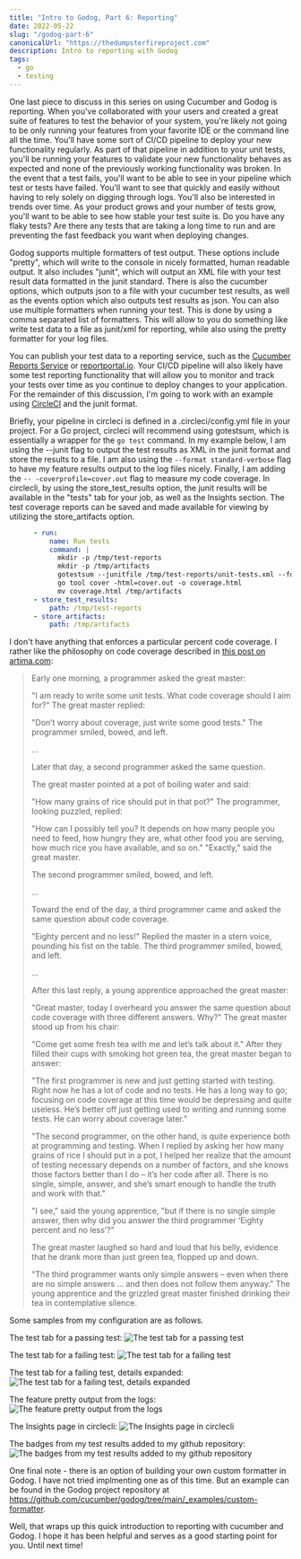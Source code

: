 ```yaml
---
title: "Intro to Godog, Part 6: Reporting"
date: 2022-05-22
slug: "/godog-part-6"
canonicalUrl: "https://thedumpsterfireproject.com"
description: Intro to reporting with Godog
tags:
  - go
  - testing
---
```


One last piece to discuss in this series on using Cucumber and Godog is reporting. When you've collaborated with your
users and created a great suite of features to test the behavior of your system, you're likely not going to be only
running your features from your favorite IDE or the command line all the time. You'll have some sort of CI/CD pipeline
to deploy your new functionality regularly. As part of that pipeline in addition to your unit tests, you'll be running 
your features to validate your new functionality behaves as expected and none of the previously working functionality 
was broken. In the event that a test fails, you'll want to be able to see in your pipeline which test or tests have failed.
You'll want to see that quickly and easily without having to rely solely on digging through logs. You'll also be interested
in trends over time. As your product grows and your number of tests grow, you'll want to be able to see how stable your
test suite is.  Do you have any flaky tests? Are there any tests that are taking a long time to run and are preventing 
the fast feedback you want when deploying changes.

Godog supports multiple formatters of test output. These options include "pretty", which will write to the console in nicely
formatted, human readable output. It also includes "junit", which will output an XML file with your test result data formatted
in the junit standard. There is also the cucumber options, which outputs json to a file with your cucumber test results, as
well as the events option which also outputs test results as json. You can also use multiple formatters when running your test.
This is done by using a comma separated list of formatters. This will allow to you do something like write test data to
a file as junit/xml for reporting, while also using the pretty formatter for your log files.

You can publish your test data to a reporting service, such as the [Cucumber Reports Service](https://reports.cucumber.io/) or
[reportportal.io](https://reportportal.io). Your CI/CD pipeline will also likely have some test reporting functionality
that will allow you to monitor and track your tests over time as you continue to deploy changes to your application.
For the remainder of this discussion, I'm going to work with an example using [CircleCI](https://circleci.com) and the junit format.

Briefly, your pipeline in circleci is defined in a .circleci/config.yml file in your project. For a Go project, circleci 
will recommend using gotestsum, which is essentially a wrapper for the `go test` command. In my example below, I am
using the --junit flag to output the test results as XML in the junit format and store the results to a file. I am
also using the `--format standard-verbose` flag to have my feature results output to the log files nicely. Finally, I am
adding the `-- -coverprofile=cover.out` flag to measure my code coverage. In circlecli, by using the store_test_results option, the junit results will be available in the "tests" tab for your job, as well as the Insights section. The test
coverage reports can be saved and made available for viewing by utilizing the store_artifacts option.

```yml
      - run:
          name: Run tests
          command: |
            mkdir -p /tmp/test-reports
            mkdir -p /tmp/artifacts
            gotestsum --junitfile /tmp/test-reports/unit-tests.xml --format standard-verbose -- -coverprofile=cover.out ./...
            go tool cover -html=cover.out -o coverage.html
            mv coverage.html /tmp/artifacts
      - store_test_results:
          path: /tmp/test-reports
      - store_artifacts:
          path: /tmp/artifacts
```

I don't have anything that enforces a particular percent code coverage. I rather like the philosophy on code coverage
described in [this post on artima.com](https://www.artima.com/weblogs/viewpost.jsp?thread=204677):

> Early one morning, a programmer asked the great master:
>
> "I am ready to write some unit tests. What code coverage should I aim for?"
> The great master replied:
>
> "Don’t worry about coverage, just write some good tests."
> The programmer smiled, bowed, and left.
> 
> ...
> 
> Later that day, a second programmer asked the same question.
> 
> The great master pointed at a pot of boiling water and said:
> 
> "How many grains of rice should put in that pot?"
> The programmer, looking puzzled, replied:
> 
> "How can I possibly tell you? It depends on how many people you need to feed, how hungry they are, what other food you are serving, how much rice you have available, and so on."
> "Exactly," said the great master.
> 
> The second programmer smiled, bowed, and left.
> 
> ...
> 
> Toward the end of the day, a third programmer came and asked the same question about code coverage.
> 
> "Eighty percent and no less!" Replied the master in a stern voice, pounding his fist on the table.
> The third programmer smiled, bowed, and left.
> 
> ...
> 
> After this last reply, a young apprentice approached the great master:
> 
> "Great master, today I overheard you answer the same question about code coverage with three different answers. Why?"
> The great master stood up from his chair:
> 
> "Come get some fresh tea with me and let’s talk about it."
> After they filled their cups with smoking hot green tea, the great master began to answer:
> 
> "The first programmer is new and just getting started with testing. Right now he has a lot of code and no tests. He has a long way to go; focusing on code coverage at this time would be depressing and quite useless. He’s better off just getting used to writing and running some tests. He can worry about coverage later."
> 
> "The second programmer, on the other hand, is quite experience both at programming and testing. When I replied by asking her how many grains of rice I should put in a pot, I helped her realize that the amount of testing necessary depends on a number of factors, and she knows those factors better than I do – it’s her code after all. There is no single, simple, answer, and she’s smart enough to handle the truth and work with that."
> 
> "I see," said the young apprentice, "but if there is no single simple answer, then why did you answer the third programmer ‘Eighty percent and no less’?"
> 
> The great master laughed so hard and loud that his belly, evidence that he drank more than just green tea, flopped up and down.
> 
> "The third programmer wants only simple answers – even when there are no simple answers … and then does not follow them anyway."
> The young apprentice and the grizzled great master finished drinking their tea in contemplative silence.


Some samples from my configuration are as follows.

The test tab for a passing test:
![The test tab for a passing test](./passing.png)

The test tab for a failing test:
![The test tab for a failing test](./failure.png)

The test tab for a failing test, details expanded:
![The test tab for a failing test, details expanded](./failure-detail.png)

The feature pretty output from the logs:
![The feature pretty output from the logs](./logs.png)

The Insights page in circlecli:
![The Insights page in circlecli](./insights.png)

The badges from my test results added to my github repository:
![The badges from my test results added to my github repository](./badges.png)

One final note - there is an option of building your own custom formatter in Godog. I have not tried implmenting one as of this time. But an example can be found in the Godog project repository at https://github.com/cucumber/godog/tree/main/_examples/custom-formatter.

Well, that wraps up this quick introduction to reporting with cucumber and Godog. I hope it has been helpful and serves
as a good starting point for you. Until next time!
